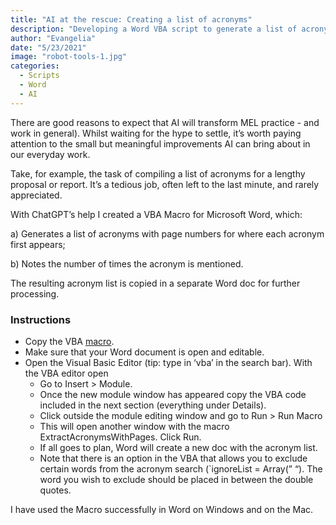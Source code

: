 ```yaml
---
title: "AI at the rescue: Creating a list of acronyms"
description: "Developing a Word VBA script to generate a list of acronyms "
author: "Evangelia"
date: "5/23/2021"
image: "robot-tools-1.jpg"
categories:
  - Scripts
  - Word
  - AI
---
```


There are good reasons to expect that AI will transform MEL practice - and work in general).
Whilst waiting for the hype to settle, it's worth paying attention to the small but meaningful improvements AI can bring about in our everyday work.

Take, for example, the task of compiling a list of acronyms for a lengthy proposal or report.
It’s a tedious job, often left to the last minute, and rarely appreciated.

With ChatGPT’s help I created a VBA Macro for Microsoft Word, which:

a\) Generates a list of acronyms with page numbers for where each acronym first appears;

b\) Notes the number of times the acronym is mentioned.

The resulting acronym list is copied in a separate Word doc for further processing.

### Instructions

-   Copy the VBA [macro](../assets/Code-VBA-Acronyms.txt).
-   Make sure that your Word document is open and editable.
-   Open the Visual Basic Editor (tip: type in ‘vba’ in the search bar). With the VBA editor open
    -   Go to Insert \> Module.
    -   Once the new module window has appeared copy the VBA code included in the next section (everything under Details).
    -   Click outside the module editing window and go to Run \> Run Macro
    -   This will open another window with the macro ExtractAcronymsWithPages. Click Run.
    -   If all goes to plan, Word will create a new doc with the acronym list.
    -   Note that there is an option in the VBA that allows you to exclude certain words from the acronym search (\`ignoreList = Array(" "). The word you wish to exclude should be placed in between the double quotes.

I have used the Macro successfully in Word on Windows and on the Mac.

